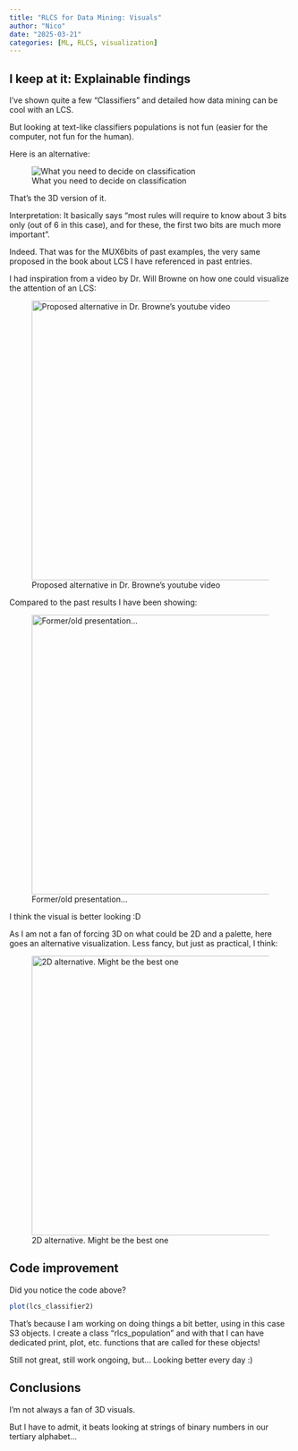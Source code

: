 ```yaml
---
title: "RLCS for Data Mining: Visuals"
author: "Nico"
date: "2025-03-21"
categories: [ML, RLCS, visualization]
---
```


## I keep at it: Explainable findings

I've shown quite a few "Classifiers" and detailed how data mining can be cool with an LCS.

But looking at text-like classifiers populations is not fun (easier for the computer, not fun for the human).

Here is an alternative:

![What you need to decide on classification](data_mining_lcs_focus_3D.jpg)

That's the 3D version of it.

Interpretation: It basically says "most rules will require to know about 3 bits only (out of 6 in this case), and for these, the first two bits are much more important".

Indeed. That was for the MUX6bits of past examples, the very same proposed in the book about LCS I have referenced in past entries.

I had inspiration from a video by Dr. Will Browne on how one could visualize the attention of an LCS:

![Proposed alternative in Dr. Browne's youtube video](original_proposed_visual.jpg){fig-align="center" width="500"}

Compared to the past results I have been showing:

![Former/old presentation...](data_mining_lcs_focus_old.jpg){width="500"}

I think the visual is better looking :D

As I am not a fan of forcing 3D on what could be 2D and a palette, here goes an alternative visualization. Less fancy, but just as practical, I think:

![2D alternative. Might be the best one](data_mining_lcs_focus_2D.jpg){width="500"}

## Code improvement

Did you notice the code above?

``` r
plot(lcs_classifier2)
```

That's because I am working on doing things a bit better, using in this case S3 objects. I create a class "rlcs_population" and with that I can have dedicated print, plot, etc. functions that are called for these objects!

Still not great, still work ongoing, but... Looking better every day :)

## Conclusions

I'm not always a fan of 3D visuals.

But I have to admit, it beats looking at strings of binary numbers in our tertiary alphabet...
